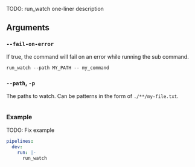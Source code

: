 TODO: run_watch one-liner description

## Arguments

### `--fail-on-error`

If true, the command will fail on an error while running the sub command.

```
run_watch --path MY_PATH -- my_command
```

### `--path`, `-p`

The paths to watch. Can be patterns in the form of `./**/my-file.txt`.

```
```

### Example

TODO: Fix example

```yaml
pipelines:
  dev:
    run: |-
      run_watch
```
